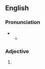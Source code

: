 {{also|Antarctic}}
==English==

===Pronunciation===
* {{a|RP}}
** {{IPA|/ænˈtɑːktɪk/|lang=en}}

===Adjective===
{{en-adj}}

# {{alternative spelling of|Antarctic|lang=en}}